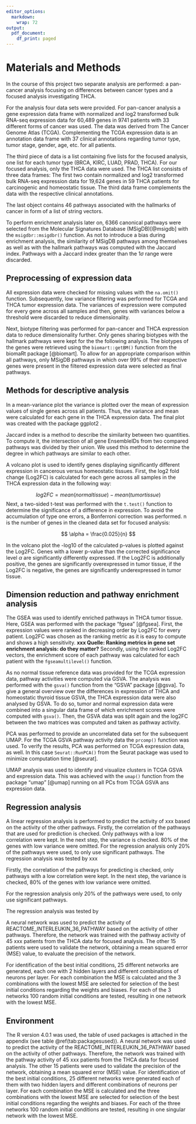 ```yaml
---
editor_options:
  markdown:
    wrap: 72
output:
  pdf_document:
    df_print: paged
---
```


# Materials and Methods

In the course of this project two separate analysis are performed: a
pan-cancer analysis focusing on differences between cancer types and a
focused analysis investigating THCA.

For the analysis four data sets were provided. For pan-cancer analysis a
gene expression data frame with normalized and log2 transformed bulk
RNA-seq expression data for 60,489 genes in 9741 patients with 33
different forms of cancer was used. The data was derived from The Cancer
Genome Atlas (TCGA). Complementing the TCGA expression data is an
annotation data frame with 37 clinical annotations regarding tumor type,
tumor stage, gender, age, etc. for all patients.

The third piece of data is a list containing five lists for the focused
analysis, one list for each tumor type (BRCA, KIRC, LUAD, PRAD, THCA).
For our focused analysis, only the THCA data were used. The THCA list
consists of three data frames: The first two contain normalized and log2
transformed bulk RNA-seq expression data for 19,624 genes in 59 THCA
patients for carcinogenic and homeostatic tissue. The third data frame
complements the data with the respective clinical annotations.

The last object contains 46 pathways associated with the hallmarks of cancer in form of a list of string vectors.

To perform enrichment analysis later on, 6366 canonical pathways were
selected from the Molecular Signatures Database (MSigDB)[@msigdb] with
the `msigdbr::msigdbr()` function. As not to introduce a bias during
enrichment analysis, the similarity of MSigDB pathways among themselves
as well as with the hallmark pathways was computed with the Jaccard
index. Pathways with a Jaccard index greater than the 1$\sigma$ range
were discarded.

## Preprocessing of expression data

All expression data were checked for missing values with the `na.omit()`
function. Subsequently, low variance filtering was performed for TCGA
and THCA tumor expression data. The variances of expression were
computed for every gene across all samples and then, genes with
variances below a threshold were discarded to reduce dimensionality.

Next, biotype filtering was performed for pan-cancer and THCA expression
data to reduce dimensionality further. Only genes sharing biotypes with
the hallmark pathways were kept for the the following analysis. The
biotypes of the genes were retrieved using the `biomart::getBM()`
function from the biomaRt package [@biomart]. To allow for an
appropriate comparison within all pathways, only MSigDB pathways in
which over 99% of their respective genes were present in the filtered
expression data were selected as final pathways.

## Methods for descriptive analysis

In a mean-variance plot the variance is plotted over the mean of
expression values of single genes across all patients. Thus, the
variance and mean were calculated for each gene in the THCA expression
data. The final plot was created with the package ggplot2 \ref{ggplot2}.

Jaccard index is a method to describe the similarity between two
quantities. To compute it, the intersection of all gene EnsembleIDs from
two compared pathways was divided by their union. We used this method to
determine the degree in which pathways are similar to each other.

A volcano plot is used to identify genes displaying significantly
different expression in cancerous versus homeostatic tissues. First, the
log2 fold change (Log2FC) is calculated for each gene across all samples
in the THCA expression data in the following way:

$$
log2FC = mean(normal tissue) - mean(tumor tissue)
$$Next, a two-sided t-test was performed with the `t.test()` function to
determine the significance of a difference in expression. To avoid the
accumulation of type one errors, a Bonferroni correction was performed.
n is the number of genes in the cleaned data set for focused analysis:

$$
\alpha = \frac{0.025}{n}
$$

In the volcano plot the -log10 of the calculated p-values is plotted
against the Log2FC. Genes with a lower p-value than the corrected
significance level $\alpha$ are significantly differently expressed. If
the Log2FC is additionally positive, the genes are significantly
overexpressed in tumor tissue, if the Log2FC is negative, the genes are
significantly underexpressed in tumor tissue.

## Dimension reduction and pathway enrichment analysis

The GSEA was used to identify enriched pathways in THCA tumor tissue.
Here, GSEA was performed with the package "fgsea" [@fgsea]. First, the
expression values were ranked in decreasing order by Log2FC for every
patient. Log2FC was chosen as the ranking metric as it is easy to
compute and shows a high sensitivity. **xxx Quelle: Ranking metrics in
gene set enrichment analysis: do they matter?** Secondly, using the
ranked Log2FC vectors, the enrichment score of each pathway was
calculated for each patient with the `fgseamultilevel()` function.

As no normal tissue reference data was provided for the TCGA expression
data, pathway activities were computed via GSVA. The analysis was
performed with the `gsva()` function from the "GSVA" package [@gsva]. To
give a general overview over the differences in expression of THCA and
homeostatic thyroid tissue GSVA, the THCA expression data were also
analysed by GSVA. To do so, tumor and normal expression data were
combined into a singular data frame of which enrichment scores were
computed with `gsva()`. Then, the GSVA data was split again and the
log2FC between the two matrices was computed and taken as pathway
activity.

PCA was performed to provide an uncorrelated data set for the subsequent
UMAP. For the TCGA GSVA pathway activity data the `prcomp()` function
was used. To verify the results, PCA was performed on TCGA expression
data, as well. In this case `Seurat::RunPCA()` from the Seurat package
was used to minimize computation time [@seurat]. 

UMAP analysis was used to identify and visualize clusters in TCGA GSVA
and expression data. This was achieved with the `umap()` function from
the package "umap" [@umap] running on all PCs from TCGA GSVA ans
expression data.

## Regression analysis

A linear regression analysis is performed to predict the activity of xxx
based on the activity of the other pathways. Firstly, the correlation of
the pathways that are used for prediction is checked. Only pathways with
a low correlation were kept. In the next step, the variance is checked.
80% of the genes with low variance were omitted. For the regression
analysis only 20% of the pathways were used, to only use significant
pathways. The regression analysis was tested by xxx

Firstly, the correlation of the pathways for predicting is checked, only
pathways with a low correlation were kept. In the next step, the
variance is checked, 80% of the genes with low variance were omitted.

For the regression analysis only 20% of the pathways were used, to only
use significant pathways.

The regression analysis was tested by

A neural network was used to predict the activity of
REACTOME_INTERLEUKIN_36_PATHWAY based on the activity of other pathways.
Therefore, the network was trained with the pathway activity of 45 xxx
patients from the THCA data for focused analysis. The other 15 patients
were used to validate the network, obtaining a mean squared error (MSE)
value, to evaluate the precision of the network.

For identification of the best initial conditions, 25 different networks
are generated, each one with 2 hidden layers and different combinations
of neurons per layer. For each combination the MSE is calculated and the
3 combinations with the lowest MSE are selected for selection of the
best initial conditions regarding the weights and biases. For each of
the 3 networks 100 random initial conditions are tested, resulting in
one network with the lowest MSE.

## Environment

The R version 4.0.1 was used, the table of used packages is attached in
the appendix (see table \@ref(tab:packagesused)).
A neural network was used to predict the activity of the
REACTOME_INTERLEUKIN_36_PATHWAY based on the activity of other pathways.
Therefore, the network was trained with the pathway activity of 45 xxx
patients from the THCA data for focused analysis. The other 15 patients
were used to validate the precision of the network, obtaining a mean
squared error (MSE) value. For identification of the best initial
conditions, 25 different networks were generated each of them with two
hidden layers and different combinations of neurons per layer. For each
combination the MSE is calculated and the three combinations with the
lowest MSE are selected for selection of the best initial conditions
regarding the weights and biases. For each of the three networks 100
random initial conditions are tested, resulting in one singular network
with the lowest MSE.
